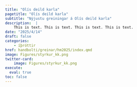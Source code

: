 ```yaml
---
title: "Olís deild karla"
pagetitle: "Olís deild karla"
subtitle: "Nýjustu greiningar á Olís deild karla"
description:  |
    This is text. This is text. This is text. This is text. 
date: "2025/4/14"
draft: false
categories:
    - íþróttir
href: handbolti/greinar/hm2025/index.qmd
image: Figures/styrkur_kk.png
twitter-card:
    image: Figures/styrkur_kk.png
execute: 
  eval: true
toc: false
---
```

